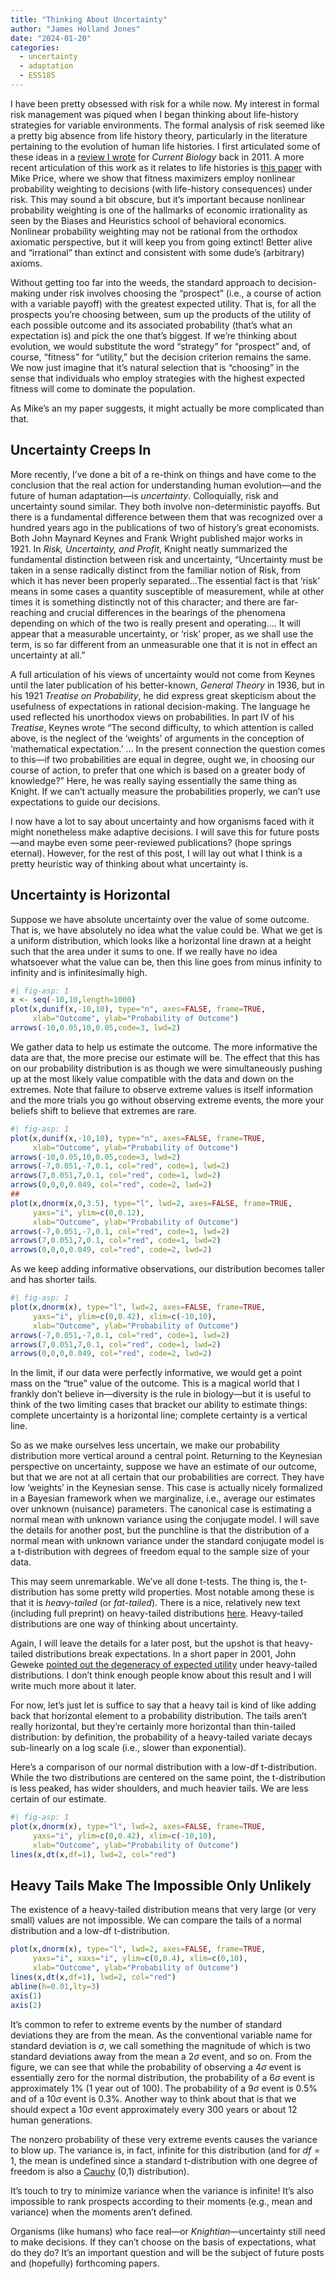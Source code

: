```yaml
---
title: "Thinking About Uncertainty"
author: "James Holland Jones"
date: "2024-01-20"
categories:
  - uncertainty
  - adaptation
  - ESS185
---
```


I have been pretty obsessed with risk for a while now. My interest in formal risk management was piqued when I began thinking about life-history strategies for variable environments. The formal analysis of risk seemed like a pretty big absence from life history theory, particularly in the literature pertaining to the evolution of human life histories. I first articulated some of these ideas in a [review I wrote](https://doi.org/10.1016/j.cub.2011.08.025) for _Current Biology_ back in 2011. A more recent articulation of this work as it relates to life histories is [this paper](https://doi.org/10.1017/ehs.2020.28) with Mike Price, where we show that fitness maximizers employ nonlinear probability weighting to decisions (with life-history consequences) under risk. This may sound a bit obscure, but it's important because nonlinear probability weighting is one of the hallmarks of economic irrationality as seen by the Biases and Heuristics school of behavioral economics. Nonlinear probability weighting may not be rational from the orthodox axiomatic perspective, but it will keep you from going extinct! Better alive and "irrational" than extinct and consistent with some dude's (arbitrary) axioms.

Without getting too far into the weeds, the standard approach to decision-making under risk involves choosing the "prospect" (i.e., a course of action with a variable payoff) with the greatest expected utility. That is, for all the prospects you're choosing between, sum up the products of the utility of each possible outcome and its associated probability (that's what an expectation is) and pick the one that's biggest. If we're thinking about evolution, we would substitute the word "strategy" for "prospect" and, of course, "fitness" for "utility," but the decision criterion remains the same. We now just imagine that it's natural selection that is "choosing" in the sense that individuals who employ strategies with the highest expected fitness will come to dominate the population.

As Mike's an my paper suggests, it might actually be more complicated than that.

## Uncertainty Creeps In

More recently, I've done a bit of a re-think on things and have come to the conclusion that the real action for understanding human evolution---and the future of human adaptation---is *uncertainty*. Colloquially, risk and uncertainty sound similar. They both involve non-deterministic payoffs. But there is a fundamental difference between them that was recognized over a hundred years ago in the publications of two of history's great economists. Both John Maynard Keynes and Frank Wright published major works in 1921. In _Risk, Uncertainty, and Profit_, Knight neatly summarized the fundamental distinction between risk and uncertainty, "Uncertainty must be taken in a sense radically distinct from the familiar notion of Risk, from which it has never been properly separated...The essential fact is that 'risk' means in some cases a quantity susceptible of measurement, while at other times it is something distinctly not of this character; and there are far-reaching and crucial differences in the bearings of the phenomena depending on which of the two is really present and operating.... It will appear that a measurable uncertainty, or 'risk' proper, as we shall use the term, is so far different from an unmeasurable one that it is not in effect an uncertainty at all."

A full articulation of his views of uncertainty would not come from Keynes until the later publication of his better-known, _General Theory_ in 1936, but in his 1921 _Treatise on Probability_, he did express great skepticism about the usefulness of expectations in rational decision-making. The language he used reflected his unorthodox views on probabilities. In part IV of his _Treatise_, Keynes wrote "The second difficulty, to which attention is called above, is the neglect of the 'weights' of arguments in the conception of 'mathematical expectation.' ... In the present connection the question comes to this—if two probabilities are equal in degree, ought we, in choosing our course of action, to prefer that one which is based on a greater body of knowledge?" Here, he was really saying essentially the same thing as Knight. If we can't actually measure the probabilities properly, we can't use expectations to guide our decisions.

I now have a lot to say about uncertainty and how organisms faced with it might nonetheless make adaptive decisions. I will save this for future posts---and maybe even some peer-reviewed publications? (hope springs eternal). However, for the rest of this post, I will lay out what I think is a pretty heuristic way of thinking about what uncertainty is.

## Uncertainty is Horizontal

Suppose we have absolute uncertainty over the value of some outcome. That is, we have absolutely no idea what the value could be. What we get is a uniform distribution, which looks like a horizontal line drawn at a height such that the area under it sums to one. If we really have no idea whatsoever what the value can be, then this line goes from minus infinity to infinity and is infinitesimally high.

```r
#| fig-asp: 1
x <- seq(-10,10,length=1000)
plot(x,dunif(x,-10,10), type="n", axes=FALSE, frame=TRUE,
     xlab="Outcome", ylab="Probability of Outcome")
arrows(-10,0.05,10,0.05,code=3, lwd=2)
```

We gather data to help us estimate the outcome. The more informative the data are that, the more precise our estimate will be. The effect that this has on our probability distribution is as though we were simultaneously pushing up at the most likely value compatible with the data and down on the extremes. Note that failure to observe extreme values is itself information and the more trials you go without observing extreme events, the more your beliefs shift to believe that extremes are rare.

```r
#| fig-asp: 1
plot(x,dunif(x,-10,10), type="n", axes=FALSE, frame=TRUE,
     xlab="Outcome", ylab="Probability of Outcome")
arrows(-10,0.05,10,0.05,code=3, lwd=2)
arrows(-7,0.051,-7,0.1, col="red", code=1, lwd=2)
arrows(7,0.051,7,0.1, col="red", code=1, lwd=2)
arrows(0,0,0,0.049, col="red", code=2, lwd=2)
##
plot(x,dnorm(x,0,3.5), type="l", lwd=2, axes=FALSE, frame=TRUE,
     yaxs="i", ylim=c(0,0.12),
     xlab="Outcome", ylab="Probability of Outcome")
arrows(-7,0.051,-7,0.1, col="red", code=1, lwd=2)
arrows(7,0.051,7,0.1, col="red", code=1, lwd=2)
arrows(0,0,0,0.049, col="red", code=2, lwd=2)
```

As we keep adding informative observations, our distribution becomes taller and has shorter tails.

```r
#| fig-asp: 1
plot(x,dnorm(x), type="l", lwd=2, axes=FALSE, frame=TRUE, 
     yaxs="i", ylim=c(0,0.42), xlim=c(-10,10),
     xlab="Outcome", ylab="Probability of Outcome")
arrows(-7,0.051,-7,0.1, col="red", code=1, lwd=2)
arrows(7,0.051,7,0.1, col="red", code=1, lwd=2)
arrows(0,0,0,0.049, col="red", code=2, lwd=2)
```

In the limit, if our data were perfectly informative, we would get a point mass on the "true" value of the outcome. This is a magical world that I frankly don't believe in---diversity is the rule in biology---but it is useful to think of the two limiting cases that bracket our ability to estimate things: complete uncertainty is a horizontal line; complete certainty is a vertical line.

So as we make ourselves less uncertain, we make our probability distribution more vertical around a central point. Returning to the Keynesian perspective on uncertainty, suppose we have an estimate of our outcome, but that we are not at all certain that our probabilities are correct. They have low 'weights' in the Keynesian sense. This case is actually nicely formalized in a Bayesian framework when we marginalize, i.e., average our estimates over unknown (nuisance) parameters. The canonical case is estimating a normal mean with unknown variance using the conjugate model. I will save the details for another post, but the punchline is that the distribution of a normal mean with unknown variance under the standard conjugate model is a t-distribution with degrees of freedom equal to the sample size of your data. 

This may seem unremarkable. We've all done t-tests. The thing is, the t-distribution has some pretty wild properties. Most notable among these is that it is _heavy-tailed_ (or _fat-tailed_). There is a nice, relatively new text (including full preprint) on heavy-tailed distributions [here](https://adamwierman.com/book/). Heavy-tailed distributions are one way of thinking about uncertainty.

Again, I will leave the details for a later post, but the upshot is that heavy-tailed distributions break expectations. In a short paper in 2001, John Geweke [pointed out the degeneracy of expected utility](https://doi.org/10.1016/S0165-1765(01)00391-3) under heavy-tailed distributions. I don't think enough people know about this result and I will write much more about it later.

For now, let's just let is suffice to say that a heavy tail is kind of like adding back that horizontal element to a probability distribution. The tails aren't really horizontal, but they're certainly more horizontal than thin-tailed distribution: by definition, the probability of a heavy-tailed variate decays sub-linearly on a log scale (i.e., slower than exponential).

Here's a comparison of our normal distribution with a low-df t-distribution. While the two distributions are centered on the same point, the t-distribution is less peaked, has wider shoulders, and much heavier tails. We are less certain of our estimate.

```r
#| fig-asp: 1
plot(x,dnorm(x), type="l", lwd=2, axes=FALSE, frame=TRUE, 
     yaxs="i", ylim=c(0,0.42), xlim=c(-10,10),
     xlab="Outcome", ylab="Probability of Outcome")
lines(x,dt(x,df=1), lwd=2, col="red")
```


## Heavy Tails Make The Impossible Only Unlikely

The existence of a heavy-tailed distribution means that very large (or very small) values are not impossible. We can compare the tails of a normal distribution and a low-df t-distribution. 

```r
plot(x,dnorm(x), type="l", lwd=2, axes=FALSE, frame=TRUE, 
     yaxs="i", xaxs="i", ylim=c(0,0.4), xlim=c(0,10),
     xlab="Outcome", ylab="Probability of Outcome")
lines(x,dt(x,df=1), lwd=2, col="red")
abline(h=0.01,lty=3)
axis(1)
axis(2)
```

It's common to refer to extreme events by the number of standard deviations they are from the mean. As the conventional variable name for standard deviation is $\sigma$, we call something the magnitude of which is two standard deviations away from the mean a $2\sigma$ event, and so on. From the figure, we can see that while the probability of observing a $4\sigma$ event is essentially zero for the normal distribution, the probability of a $6\sigma$ event is approximately 1% (1 year out of 100). The probability of a $9\sigma$ event is 0.5% and of a $10\sigma$ event is 0.3%. Another way to think about that is that we should expect a $10\sigma$ event approximately every 300 years or about 12 human generations.

The nonzero probability of these very extreme events causes the variance to blow up. The variance is, in fact, infinite for this distribution (and for $df=1$, the mean is undefined since a standard t-distribution with one degree of freedom is also a [Cauchy](https://en.wikipedia.org/wiki/Cauchy_distribution) (0,1) distribution).

It's touch to try to minimize variance when the variance is infinite! It's also impossible to rank prospects according to their moments (e.g., mean and variance) when the moments aren't defined.

Organisms (like humans) who face real---or _Knightian_---uncertainty still need to make decisions. If they can't choose on the basis of expectations, what do they do? It's an important question and will be the subject of future posts and (hopefully) forthcoming papers.
